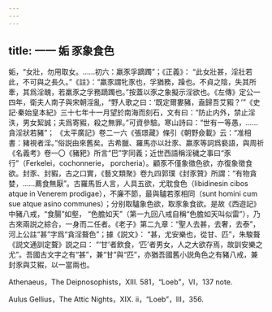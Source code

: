 ```yaml
---
---
---
```

title: 一一 姤 豕象食色
---




姤，“女壯，勿用取女。……初六：羸豕孚蹢躅”；《正義》： “此女壯甚，淫壯若此，不可與之長久。”《註》：“羸豕謂牝豕也，孚猶務，躁也。不貞之陰，失其所牽，其爲淫醜，若羸豕之孚務蹢躅也。”按蓋以豕之象擬示淫欲也。《左傳》定公一四年，衛夫人南子與宋朝淫亂，“野人歌之曰：‘既定爾婁豬，盍歸吾艾豭？’”《史記·秦始皇本紀》三十七年十一月望於南海而刻石，文有曰：“防止内外，禁止淫泆，男女絜誠；夫爲寄豭，殺之無罪。”可資參驗。寒山詩曰：“世有一等愚，……貪淫狀若豬”； 《太平廣記》卷二一六《張璟藏》條引《朝野僉載》云：“准相書：豬視者淫。”俗説由來舊矣。古希臘、羅馬亦以壯豕、羸豕等詞爲褻語，與周祈《名義考》卷一〇《豬豝》所言“巴”字同義；近世西語稱淫穢之事曰“豕行”（Ferkelei，cochonnerie， porcheria）。顧豕不僅象徵色欲，亦復象徵食欲。封豕、封豭，古之口實，《藝文類聚》卷九四郭璞《封豕贊》所謂：“有物貪婪，……薦食無厭”。古羅馬哲人言，人具五欲，尤耽食色（libidinesin cibos atque in Venerem prodigae），不廉不節，最與驢若豕相同（sunt homini cum sue atque asino communes）；分别取驢象色欲，取豕象食欲。是故《西遊記》中豬八戒，“食腸”如壑， “色膽如天”（第一九回八戒自稱“色膽如天叫似雷”），乃古來兩説之綜合，一身而二任者。《老子》第二九章：“聖人去甚，去奢，去泰”，河上公註“甚”字爲“貪淫聱色”；據《説文》： “甚，尤安樂也，從甘、匹”，朱駿聱《説文通訓定聱》説之曰： “‘甘’者飲食，‘匹’者男女，人之大欲存焉，故訓安樂之尤”。吾國古文字之有“甚”，兼“甘”與“匹”，亦猶吾國舊小説角色之有豬八戒，兼封豕與艾豭，以一當兩也。

Athenaeus，The Deipnosophists，XIII. 581，“Loeb”，VI，137 note.

Aulus Gellius，The Attic Nights，XIX. ii，“Loeb”，III，356.